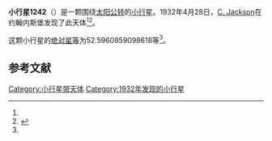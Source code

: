 {{Infobox planet
| bgcolour = #FFFFC0
| name = 1242 Zambesia
| symbol = 
| image = 
| caption = 
| discovery = yes
| discovery_ref = 
| discoverer = [[C._Jackson|C. Jackson]]
| discovery_site = [[约翰内斯堡|约翰内斯堡]] 
| discovered = 1932年4月28日
| designations = yes
| mp_name = 
| named_after = 
| alt_names = 1932 HL/ 1947 TE / 1948 AC / 1967 EF / A908 BF
| mp_category = [[主带小行星|主带小行星]]
| orbit_ref = <ref name="a">[http://ssd.jpl.nasa.gov/sbdb.cgi?sstr=1242 1242 Zambesia] {{Wayback|url=http://ssd.jpl.nasa.gov/sbdb.cgi?sstr=1242 |date=20151202143353 }}，小行星數據庫瀏覽器（JPL Small-Body Database Browser）－[[美国国家航空航天局|美国国家航空航天局]]喷气推进实验室</ref>
| epoch = 2456400.5 (2013年4月18日更新)
| aphelion = {{convert|3.256692420048952|AU|km|3|abbr=on|lk=out}}
| perihelion = {{convert|2.214421095356371|AU|km|3|abbr=on}}
| semimajor = {{convert|2.735556757702661|AU|km|3|abbr=on}}
| eccentricity = 0.190504423
| period = 1652.597235 [[日|日]]<br />4.52[[儒略年|儒略年]]
| avg_speed = 
| inclination = 10.17180017335566
| asc_node = 350.0468510390884
| mean_anomaly = 
| arg_peri = 52.5960859098618
| satellites = 
| physical_characteristics = yes
| dimensions = 
| mass = 
| density = 
| surface_grav = 
| escape_velocity = 
| sidereal_day = 
| axial_tilt = 
| pole_ecliptic_lat = 
| pole_ecliptic_lon = 
| albedo = 
| temperatures= 
| temp_name1 = 
| mean_temp_1 = 
| max_temp_1 = 
| temp_name2 = 
| max_temp_2 = 
| spectral_type = 
| abs_magnitude = 52.5960859098618
}}

'''小行星1242'''（{{lang-en|1242 Zambesia}}）是一颗围绕[[太阳|太阳]][[公转|公转]]的[[小行星|小行星]]。1932年4月28日，[[C._Jackson|C. Jackson]]在约翰内斯堡发现了此天体<ref name="a" /><ref>{{cite news|title=小行星列表|url=http://cfa-www.harvard.edu/iau/lists/NumberedMPs.txt|accessdate=2013-07-08|newspaper=哈佛大学|archive-date=2008-05-17|archive-url=https://web.archive.org/web/20080517010638/http://cfa-www.harvard.edu/iau/lists/NumberedMPs.txt|dead-url=no}}</ref>。

这颗小行星的[[绝对星等|绝对星等]]为52.5960859098618等<ref name="a" />。

==参考文献==
{{reflist}}
{{Minor Planet Number|[[小行星1241|小行星1241]]|[[小行星1243|小行星1243]]}}

{{小天体}}

[[Category:小行星带天体|Category:小行星带天体]]
[[Category:1932年发现的小行星|Category:1932年发现的小行星]]

{{asteroid-stub}}